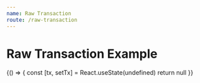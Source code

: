 ```yaml
---
name: Raw Transaction
route: /raw-transaction
---
```



# Raw Transaction Example

<Playground>
  {() => {
    const [tx, setTx] = React.useState(undefined)
    return null
  }}
</Playground>
